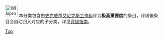 [[File:Wikiproject_Square_Enix.svg|40px]] 本分类包含由[[Wikipedia:电子游戏专题/史克威尔艾尼克斯|史克威尔艾尼克斯工作组]]评为'''极高重要度'''的条目，评级後条目会自动归入对应的子分类，详见[[Wikipedia:电子游戏专题/史克威尔艾尼克斯/评级|评级指南]]。

{{Articles by Importance|topic=史克威尔艾尼克斯|project=|format=toc}}

[[Category:各重要度史克威尔艾尼克斯条目|Top]]